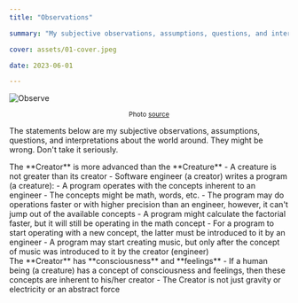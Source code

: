 ```yaml
---
title: "Observations"

summary: "My subjective observations, assumptions, questions, and interpretations about the world around. They might be wrong. Don't take it seriously"

cover: assets/01-cover.jpeg

date: 2023-06-01

---
```



![Observe](./assets/01-cover.jpeg)

<center style={{ opacity: 0.5 }}>
  <small>
    Photo <a href="https://unsplash.com/photos/LWP5r3sHBm8">source</a>
  </small>
</center>

The statements below are my subjective observations, assumptions, questions, and interpretations about the world around. They might be wrong. Don't take it seriously.

<Divider />

<Sections>
  <Section hash={SectionHash.Observation1}>
    <SectionHeader>
      The **Creator** is more advanced than the **Creature**
    </SectionHeader>
    <SectionBody>
      - A creature is not greater than its creator
      - Software engineer (a creator) writes a program (a creature):
        - A program operates with the concepts inherent to an engineer
        - The concepts might be math, words, etc.
        - The program may do operations faster or with higher precision than an engineer, however, it can't jump out of the available concepts
          - A program might calculate the factorial faster, but it will still be operating in the math concept
        - For a program to start operating with a new concept, the latter must be introduced to it by an engineer
          - A program may start creating music, but only after the concept of music was introduced to it by the creator (engineer)
    </SectionBody>
  </Section>

  <Section hash={SectionHash.Assumption1} deps={[SectionHash.Observation1]}>
    <SectionHeader>
      The **Creator** has **consciousness** and **feelings**
    </SectionHeader>
    <SectionBody>
      - If a human being (a creature) has a concept of consciousness and feelings, then these concepts are inherent to his/her creator
      - The Creator is not just gravity or electricity or an abstract force
    </SectionBody>
  </Section>
</Sections>
